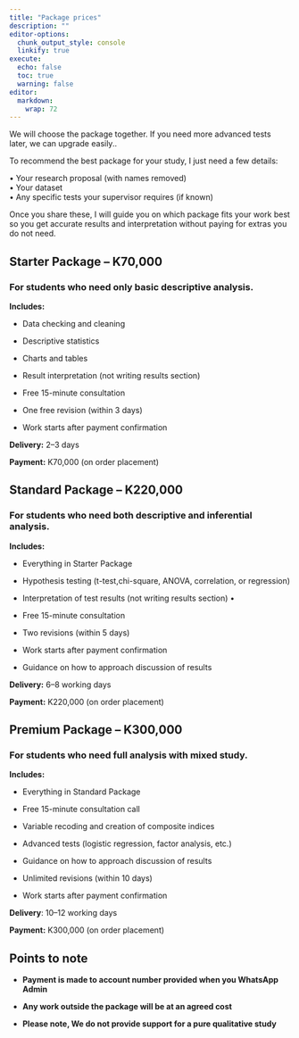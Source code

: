 ```yaml
---
title: "Package prices"
description: ""
editor-options:
  chunk_output_style: console
  linkify: true
execute:
  echo: false
  toc: true
  warning: false
editor: 
  markdown: 
    wrap: 72
---
```


We will choose the package together. If you need more advanced tests
later, we can upgrade easily..

To recommend the best package for your study, I just need a few details:

• Your research proposal (with names removed)\
• Your dataset\
• Any specific tests your supervisor requires (if known)

Once you share these, I will guide you on which package fits your work
best so you get accurate results and interpretation without paying for
extras you do not need.

## Starter Package – K70,000

### For students who need only basic descriptive analysis.

**Includes:**

-   Data checking and cleaning

-   Descriptive statistics

-   Charts and tables

-   Result interpretation (not writing results section)

-   Free 15-minute consultation

-   One free revision (within 3 days)

-   Work starts after payment confirmation

**Delivery:** 2–3 days

**Payment:** K70,000 (on order placement)

## Standard Package – K220,000

### For students who need both descriptive and inferential analysis.

**Includes:**

-   Everything in Starter Package

-   Hypothesis testing (t-test,chi-square, ANOVA, correlation, or
    regression)

-   Interpretation of test results (not writing results section) •

-   Free 15-minute consultation

-   Two revisions (within 5 days)

-   Work starts after payment confirmation

-   Guidance on how to approach discussion of results

**Delivery:** 6–8 working days

**Payment:** K220,000 (on order placement)

## Premium Package – K300,000

### For students who need full analysis with mixed study.

**Includes:**

-   Everything in Standard Package

-   Free 15-minute consultation call

-   Variable recoding and creation of composite indices

-   Advanced tests (logistic regression, factor analysis, etc.)

-   Guidance on how to approach discussion of results

-   Unlimited revisions (within 10 days)

-   Work starts after payment confirmation

**Delivery**: 10–12 working days

**Payment:** K300,000 (on order placement)

## Points to note

-   **Payment is made to account number provided when you WhatsApp
    Admin**

-   **Any work outside the package will be at an agreed cost**

-   **Please note, We do not provide support for a pure qualitative
    study**

